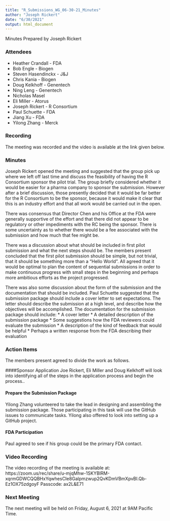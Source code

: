 ```yaml
---
title: "R_Submissions_WG_06-30-21_Minutes"
author: "Joseph Rickert"
date: "6/30/2021"
output: html_document
---
```


Minutes 
Prepared by Joseph Rickert

### Attendees

* Heather Crandall - FDA
* Bob Engle - Biogen
* Steven Hasendinckx - J&J
* Chris Kania - Biogen
* Doug Kelkhoff - Genentech
* Ning Leng - Genentech
* Nicholas Masel
* Eli Miller - Atorus
* Joseph Rickert - R Consortium
* Paul Schuette - FDA
* Jiang Xu - FDA
* Yilong Zhang - Merck


### Recording
The meeting was recorded and the video is available at the link given below. 

### Minutes

Joseph Rickert opened the meeting and suggested that the group pick up where we left off last time and discuss the feasibility of having the R Consortium sponsor the pilot trial. The group briefly considered whether it would be easier for a pharma company to sponsor the submission. However after a brief discussion, those presently decided that it would be far better for the R Consortium to be the sponsor, because it would make it clear that this is an industry effort and that all work would be carried out in the open. 

There was consensus that Director Chen and his Office at the FDA were generally supportive of the effort and that there did not appear to be regulatory or other impediments with the RC being the sponsor. There is some uncertainty as to whether there would be a fee associated with the submission and how much that fee might be.

There was a discussion about what should be included in first pilot submission and what the next steps should be. The members present concluded that the first pilot submission should be simple, but not trivial, that it should be something more than a "Hello World". All agreed that it would be optimal to plan the content of sequential submissions in order to make continuous progress with small steps in the beginning and perhaps more ambitious efforts as the project progressed.

There was also some discussion about the form of the submission and the documentation that should be included. Paul Schuette suggested that the submission package should include a cover letter to set expectations. The letter should describe the submission at a high level, and describe how the objectives will be accomplished. The documentation for the submission package should include:
* A cover letter
* A detailed description of the submission package
* Some suggestions how the FDA reviewers could evaluate the submission
* A description of the kind of feedback that would be helpful
* Perhaps a written response from the FDA describing their evaluation


### Action Items
The members present agreed to divide the work as follows.

####Sponsor Application
Joe Rickert, Eli Miller and Doug Kelkhoff will look into identifying all of the steps in the application process and begin the process..

#### Prepare the Submission Package
Yilong Zhang volunteered to take the lead in designing and assembling the submission package. Those participating in this task will use the GitHub issues to communicate tasks. Yilong also offered to look into setting up a GitHub project.

#### FDA Participation
Paul agreed to see if his group could be the primary FDA contact.

### Video Recording
The video recording of the meeting is available at: https://zoom.us/rec/share/u-mjqMhw-1SKYBIRM-xqrmGDWCQQBHxYqwhesCIe8Galpmzwup2QvKDmVBmXpvBI.Qb-Ez1OX75zdgoyF Passcode: ax2L&E71

### Next Meeting
The next meeting will be held on Friday, August 6, 2021 at 9AM Pacific Time.
